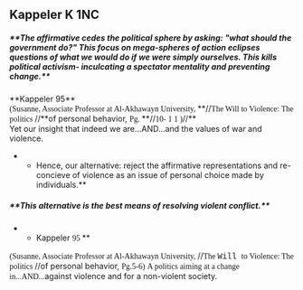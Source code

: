 ==Kappeler K 1NC== 
=====**The affirmative cedes the political sphere by asking: "what should the government do?" This focus on mega-spheres of action eclipses questions of what we would do if we were simply ourselves. This kills political activism- inculcating a spectator mentality and preventing change.**===== 
<span style="display: block; text-align: left;">**Kappeler 95**</span><span style="display: block; text-align: left;"><span style="font-family: times new roman;">(Susanne, Associate Professor at Al-Akhawayn University, </span>**//<span style="font-family: times new roman;">The Will to Violence: The politics </span>//**of personal behavior, <span style="font-family: times new roman;">Pg. </span>**//<span style="font-family: times new roman;">10- 1 1 )</span>//**</span><span style="display: block; text-align: left;">Yet our insight that indeed we are...AND...and the values of war and violence.</span>
**Hence, our alternative: reject the affirmative representations and re-concieve of violence as an issue of personal choice made by individuals.**
=====**This alternative is the best means of resolving violent conflict.**===== 
**Kappeler <span style="font-family: times new roman;">95 </span>**
<span style="font-family: times new roman;">(Susanne, Associate Professor at Al-Akhawayn University, </span>//<span style="font-family: times new roman;">The </span><span style="font-family: courier;">Will </span><span style="font-family: times new roman;">to Violence: The politics </span>//of personal behavior, <span style="font-family: times new roman;">Pg.5-6)</span>
<span style="font-family: times new roman;">A politics aiming at a change in...AND...</span>against violence and for a non-violent society.